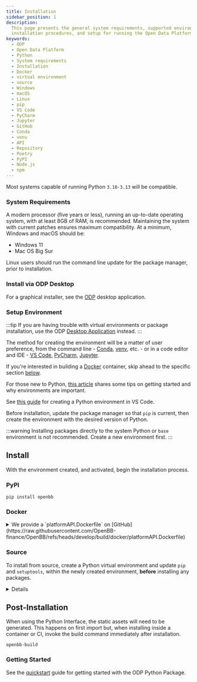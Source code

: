 ```yaml
---
title: Installation
sidebar_position: 1
description:
  This page presents the general system requirements, supported environments,
  installation procedures, and setup for running the Open Data Platform - by OpenBB.
keywords:
  - ODP
  - Open Data Platform
  - Python
  - System requirements
  - Installation
  - Docker
  - virtual environment
  - source
  - Windows
  - macOS
  - Linux
  - pip
  - VS Code
  - PyCharm
  - Jupyter
  - GitHub
  - Conda
  - venv
  - API
  - Repository
  - Poetry
  - PyPI
  - Node.js
  - npm
---
```



<HeadTitle title="Installation | OpenBB Docs" />

Most systems capable of running Python `3.10-3.13` will be compatible. 

### System Requirements

A modern processor (five years or less), running an up-to-date operating system, with at least 8GB of RAM, is recommended. Maintaining the system with current patches ensures maximum compatibility. At a minimum, Windows and macOS should be:

- Windows 11
- Mac OS Big Sur

Linux users should run the command line update for the package manager, prior to installation.

### Install via ODP Desktop

For a graphical installer, see the [ODP](/desktop/installation) desktop application.

### Setup Environment

:::tip
If you are having trouble with virtual environments or package installation, use the ODP [Desktop Application](/desktop/installation) instead.
:::

The method for creating the environment will be a matter of user preference, from the command line - [Conda](https://docs.conda.io/projects/miniconda/en/latest/miniconda-install.html), [venv](https://docs.python.org/3/library/venv.html), etc. - or in a code editor and IDE - [VS Code](https://code.visualstudio.com/docs/languages/python), [PyCharm](https://www.jetbrains.com/pycharm/), [Jupyter](https://jupyter.org/).

If you're interested in building a [Docker](/python/installation#docker) container, skip ahead to the specific section [below](/python/installation#docker).

For those new to Python, [this article](https://www.infoworld.com/article/3306656/python-virtualenv-and-venv-dos-and-donts.html) shares some tips on getting started and why environments are important.

See [this guide](https://code.visualstudio.com/docs/python/environments) for creating a Python environment in VS Code.

Before installation, update the package manager so that `pip` is current, then create the environment with the desired version of Python.

:::warning
Installing packages directly to the system Python or `base` environment is not recommended. Create a new environment first.
:::

## Install

With the environment created, and activated, begin the installation process.

### PyPI

```console
pip install openbb
```



### Docker

<details>
<summary mdxType="summary">We provide a `platformAPI.Dockerfile` on [GitHub](https://raw.githubusercontent.com/OpenBB-finance/OpenBB/refs/heads/develop/build/docker/platformAPI.Dockerfile)</summary>

Run the following command from the repo root to build the image:

```bash
docker build -f build/docker/platformAPI.Dockerfile -t openbb-platform:latest .
```

To run it:

```bash
docker run -it --rm -p 6900:6900 -v ~/.openbb_platform:/root/.openbb_platform openbb-platform:latest
```

This will mount the local `~/.openbb_platform` directory into the Docker container to use and exposes the API on port `6900`.

</details>

### Source

To install from source, create a Python virtual environment and update `pip` and `setuptools`, within the newly created environment, **before** installing any packages.

<details>
To build the OpenBB Platform from the source code, first install `git`:

```console
pip install git
```

Next, clone the repository from GitHub:

```console
git clone git@github.com:OpenBB-finance/OpenBB.git
```

When it is done, checkout the branch where the code is living:

```console
git checkout develop
```

Then, `cd` into the directory:

```console
cd openbb_platform
```

Install required packages

```console
pip install poetry
```

Finally, run the developer installation script:

```console
python dev_install.py
```

:::note
To install all extensions and providers, run: `python dev_install.py -e`
:::

</details>

## Post-Installation

When using the Python Interface, the static assets will need to be generated. This happens on first import but, when installing inside a container or CI, invoke the build command immediately after installation.

```console
openbb-build
```

### Getting Started

See the [quickstart](/python/quickstart) guide for getting started with the ODP Python Package.
